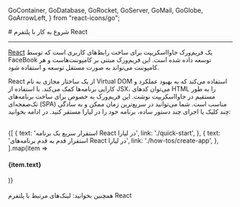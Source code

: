
  GoContainer,
  GoDatabase,
  GoRocket,
  GoServer,
  GoMail,
  GoGlobe,
  GoArrowLeft,
} from "react-icons/go";


<Layout>
<Head>
<title>مستندات شروع به کار با React - لیارا</title>
</Head>
# شروع به کار با پلتفرم React
<hr className="mb-2" />

<a href="https://react.dev/" className="blue-link">React</a> یک فریم‌ورک جاوااسکریپت برای ساخت رابط‌های کاربری است که توسط FaceBook توسعه داده شده است. این فریم‌ورک مبتنی بر کامپوننت‌هاست و هر کامپوننت می‌تواند به صورت مستقل توسعه و استفاده شود.
<div className="h-2" />

React از یک ساختار مجازی به نام Virtual DOM استفاده می‌کند که به بهبود عملکرد و کارایی برنامه‌ها کمک می‌کند. با استفاده از JSX، می‌توان کدهای HTML را به طور مستقیم در جاوااسکریپت نوشت. این فریم‌ورک به خصوص برای ساخت برنامه‌های تک‌صفحه‌ای (SPA) مناسب است.
شما می‌توانید در سریع‌ترین زمان ممکن و به سادگی چند کلیک یا اجرای چند دستور ساده، برنامه خود را در لیارا مستقر کنید. در ادامه بخوانید:

<br />

<div className="grid md:grid-cols-2 gap-4">
            {[
    {
      text: 'استقرار سریع یک برنامه React در لیارا',
      link: './quick-start',
    },
    {
      text: 'استقرار قدم به قدم برنامه‌های React در لیارا',
      link: './how-tos/create-app',
    },
  ].map(item =>
              <Link href={item.link}>
                <Card className="flex cursor-pointer w-full items-center justify-between">
                  <div className="flex items-center gap-3">
                    <h4>
                      {item.text}
                    </h4>
                  </div>
                  <GoArrowLeft className="ml-1" />
                </Card>
              </Link>
            )}
          </div>

<br />

<Alert variant="success">
همچنین بخوانید:
<Link href='./related-links' className="blue-link">
 لینک‌های مرتبط با پلتفرم React
</Link>
</Alert>
<br />

</Layout>